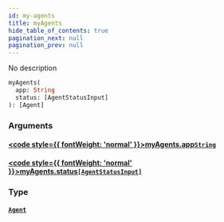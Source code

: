 ```yaml
---
id: my-agents
title: myAgents
hide_table_of_contents: true
pagination_next: null
pagination_prev: null
---
```








No description

```graphql
myAgents(
  app: String
  status: [AgentStatusInput]
): [Agent]
```


### Arguments

#### [<code style={{ fontWeight: 'normal' }}>myAgents.<b>app</b></code>](#)<Bullet />[`String`](/docs/schemas/arkitekt/scalars/string) <Badge class="secondary" text="scalar"/>
> 
> 

#### [<code style={{ fontWeight: 'normal' }}>myAgents.<b>status</b></code>](#)<Bullet />[`[AgentStatusInput]`](/docs/schemas/arkitekt/enums/agent-status-input) <Badge class="secondary" text="list"/> <Badge class="secondary" text="enum"/>
> 
> 

### Type

#### [`Agent`](/docs/schemas/arkitekt/objects/agent) <Badge class="secondary" text="object"/>
> 
> 





